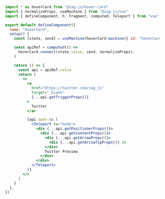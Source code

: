 ```jsx
import * as hoverCard from "@zag-js/hover-card"
import { normalizeProps, useMachine } from "@zag-js/vue"
import { defineComponent, h, Fragment, computed, Teleport } from "vue"

export default defineComponent({
  name: "HoverCard",
  setup() {
    const [state, send] = useMachine(hoverCard.machine({ id: "hoverCard" }))

    const apiRef = computed(() =>
      hoverCard.connect(state.value, send, normalizeProps),
    )

    return () => {
      const api = apiRef.value
      return (
        <>
          <a
            href="https://twitter.com/zag_js"
            target="_blank"
            {...api.getTriggerProps()}
          >
            Twitter
          </a>

          {api.open && (
            <Teleport to="body">
              <div {...api.getPositionerProps()}>
                <div {...api.getContentProps()}>
                  <div {...api.getArrowProps()}>
                    <div {...api.getArrowTipProps()} />
                  </div>
                  Twitter Preview
                </div>
              </div>
            </Teleport>
          )}
        </>
      )
    }
  },
})
```
